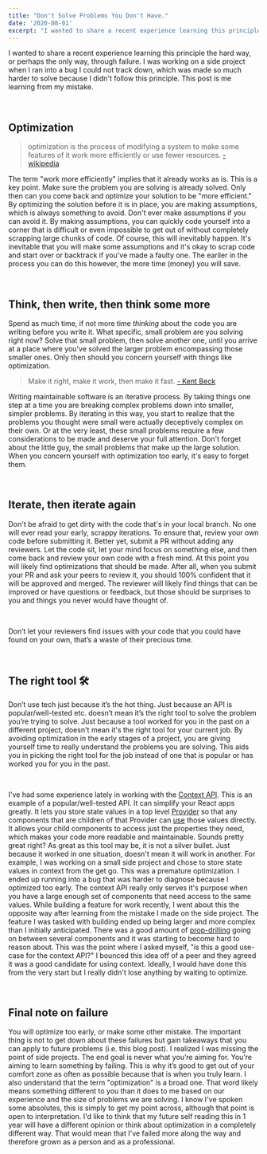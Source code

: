 ```yaml
---
title: "Don't Solve Problems You Don't Have."
date: '2020-08-01'
excerpt: "I wanted to share a recent experience learning this principle the hard way, or perhaps the only way, through failure. I was working on a side project when I ran into a bug I could not track down, which was made so much harder to solve because I didn't follow this principle. This post is me learning from my mistake."
---
```


I wanted to share a recent experience learning this principle the hard way, or perhaps the only way, through failure. I was working on a side project when I ran into a bug I could not track down, which was made so much harder to solve because I didn't follow this principle. This post is me learning from my mistake.

<br />

## Optimization

> optimization is the process of modifying a system to make some features of it work more efficiently or use fewer resources. 
> <a href="https://simple.wikipedia.org/wiki/Optimization_(computer_science)#:~:text=In%20computing%2C%20optimization%20is%20the,efficiently%20or%20use%20fewer%20resources.&text=The%20optimized%20system%20may%20be,network%20such%20as%20the%20Internet.">- wikipedia</a>

The term "work more efficiently" implies that it already works as is. This is a key point. Make sure the problem you are solving is already solved. Only then can you come back and optimize your solution to be "more efficient." By optimizing the solution before it is in place, you are making assumptions, which is always something to avoid. Don't ever make assumptions if you can avoid it. By making assumptions, you can quickly code yourself into a corner that is difficult or even impossible to get out of without completely scrapping large chunks of code. Of course, this will inevitably happen. It's inevitable that you will make some assumptions and it's okay to scrap code and start over or backtrack if you've made a faulty one. The eariler in the process you can do this however, the more time (money) you will save.

<br />

## Think, then write, then think some more

Spend as much time, if not more time *thinking* about the code you are writing before you write it. What specific, small problem are you solving right now? Solve that small problem, then solve another one, until you arrive at a place where you've solved the larger problem encompassing those smaller ones. Only then should you concern yourself with things like optimization. 


> Make it right, make it work, then make it fast. 
> <a href="https://wiki.c2.com/?MakeItWorkMakeItRightMakeItFast">- Kent Beck</a>


Writing maintainable software is an iterative process. By taking things one step at a time you are breaking complex problems down into smaller, simpler problems. By iterating in this way, you start to realize that the problems you thought were small were actually deceptively complex on their own. Or at the very least, these small problems require a few considerations to be made and deserve your full attention. Don't forget about the little guy, the small problems that make up the large solution. When you concern yourself with optimization too early, it's easy to forget them.

<br />

## Iterate, then iterate again

Don't be afraid to get dirty with the code that's in your local branch. No one will ever read your early, scrappy iterations. To ensure that, review your own code before submitting it. Better yet, submit a PR without adding any reviewers. Let the code sit, let your mind focus on something else, and then come back and review your own code with a fresh mind. At this point you will likely find optimizations that should be made. After all, when you submit your PR and ask your peers to review it, you should 100% confident that it will be approved and merged. The reviewer will likely find things that can be improved or have questions or feedback, but those should be surprises to you and things you never would have thought of. 

<br />

Don’t let your reviewers find issues with your code that you could have found on your own, that’s a waste of their precious time. 

<br />

## The right tool 🛠

Don’t use tech just because it’s the hot thing. Just because an API is popular/well-tested etc. doesn’t mean it’s the right tool to solve the problem you’re trying to solve. Just because a tool worked for you in the past on a different project, doesn't mean it's the right tool for your current job. By avoiding optimization in the early stages of a project, you are giving yourself time to really understand the problems you are solving. This aids you in picking the right tool for the job instead of one that is popular or has worked you for you in the past. 

<br />

I've had some experience lately in working with the <a href="https://reactjs.org/docs/context.html">Context API</a>. This is an example of a popular/well-tested API. It can simplify your React apps greatly. It lets you store state values in a top level <a href="https://reactjs.org/docs/context.html#contextprovider">Provider</a> so that any components that are children of that Provider can <a href="https://reactjs.org/docs/hooks-reference.html#usecontext">use</a> those values directly. It allows your child components to access just the properties they need, which makes your code more readable and maintainable. Sounds pretty great right? As great as this tool may be, it is not a silver bullet. Just because it worked in one situation, doesn't mean it will work in another. For example, I was working on a small side project and chose to store state values in context from the get go. This was a premature optimization. I ended up running into a bug that was harder to diagnose because I optimized too early. The context API really only serves it's purpose when you have a large enough set of components that need access to the same values. While building a feature for work recently, I went about this the opposite way after learning from the mistake I made on the side project. The feature I was tasked with building ended up being larger and more complex than I initially anticipated. There was a good amount of <a href="https://kentcdodds.com/blog/prop-drilling">prop-drilling</a> going on between several components and it was starting to become hard to reason about. This was the point where I asked myself, "is this a good use-case for the context API?" I bounced this idea off of a peer and they agreed it was a good candidate for using context. Ideally, I would have done this from the very start but I really didn't lose anything by waiting to optimize.

<br />

## Final note on failure

You will optimize too early, or make some other mistake. The important thing is not to get down about these failures but gain takeaways that you can apply to future problems (i.e. this blog post). I realized I was missing the point of side projects. The end goal is never what you’re aiming for. You’re aiming to learn something by failing. This is why it’s good to get out of your comfort zone as often as possible because that is when you truly learn. I also understand that the term "optimization" is a broad one. That word likely means something different to you than it does to me based on our experience and the size of problems we are solving. I know I've spoken some absolutes, this is simply to get my point across, although that point is open to interpretation. I'd like to think that my future self reading this in 1 year will have a different opinion or think about optimization in a completely different way. That would mean that I've failed more along the way and therefore grown as a person and as a professional.
